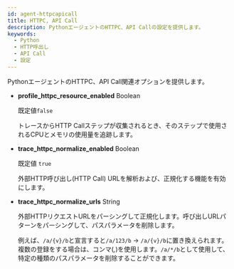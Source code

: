 ```yaml
---
id: agent-httpcapicall
title: HTTPC, API Call
description: PythonエージェントのHTTPC、API Callの設定を提供します。
keywords:
  - Python
  - HTTP呼出し
  - API Call
  - 設定
---
```


PythonエージェントのHTTPC、API Call関連オプションを提供します。

- **profile_httpc_resource_enabled** <span class='type'>Boolean</span>

  既定値`false`

  トレースからHTTP Callステップが収集されるとき、そのステップで使用されるCPUとメモリの使用量を追跡します。

- **trace_httpc_normalize_enabled** <span class='type'>Boolean</span>

  既定値 `true`

  外部HTTP呼び出し(HTTP Call) URLを解析および、正規化する機能を有効にします。 

- **trace_httpc_normalize_urls** <span class='type'>String</span>

  外部HTTPリクエストURLをパーシングして正規化します。呼び出しURLパターンをパーシングして、パスパラメータを削除します。 

  例えば、`/a/{v}/b`と宣言すると`/a/123/b` → `/a/{v}/b`に置き換えられます。複数の登録をする場合は、コンマ(_,_)を使用します。`/a/*/b`として使用して、特定の種類のパスパラメータを削除することができます。      
